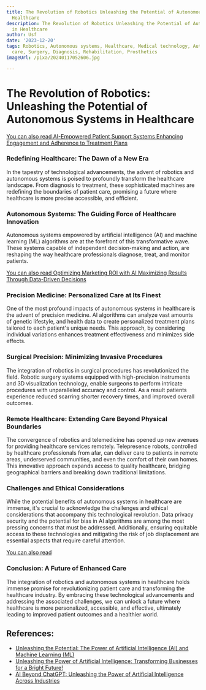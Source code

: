 ```yaml
---
title: The Revolution of Robotics Unleashing the Potential of Autonomous Systems in
  Healthcare
description: The Revolution of Robotics Unleashing the Potential of Autonomous Systems
  in Healthcare
author: Usf
date: '2023-12-20'
tags: Robotics, Autonomous systems, Healthcare, Medical technology, Automation, Patient
  care, Surgery, Diagnosis, Rehabilitation, Prosthetics
imageUrl: /pixa/20240117052606.jpg

---
```

# **The Revolution of Robotics: Unleashing the Potential of Autonomous Systems in Healthcare**


[You can also read AI-Empowered Patient Support Systems Enhancing Engagement and Adherence  to Treatment Plans](AI-Empowered%20Patient%20Support%20Systems%20Enhancing%20Engagement%20and%20Adherence%20to%20Treatment%20Plans)


### **Redefining Healthcare: The Dawn of a New Era**

In the tapestry of  technological advancements, the advent of robotics and  autonomous systems is poised to  profoundly transform the  healthcare landscape. From diagnosis to treatment, these sophisticated machines  are redefining  the boundaries of patient  care, promising  a future where healthcare is more  precise accessible, and efficient.

### **Autonomous  Systems: The Guiding Force of Healthcare Innovation**

Autonomous systems empowered by artificial  intelligence (AI) and machine learning  (ML) algorithms are  at the forefront of  this transformative wave. These systems capable of independent decision-making and action, are  reshaping the way healthcare  professionals diagnose, treat, and monitor patients.

[You can also read Optimizing Marketing ROI with AI Maximizing Results Through Data-Driven Decisions](Optimizing%20Marketing%20ROI%20with%20AI%20Maximizing%20Results%20Through%20Data-Driven%20Decisions)


###  **Precision Medicine: Personalized Care at  Its Finest**

One of the most profound impacts of autonomous systems in healthcare is the advent of precision medicine. AI algorithms can analyze vast amounts of genetic lifestyle,  and health data to  create personalized treatment plans tailored to each patient's  unique needs. This  approach,  by considering individual variations enhances treatment effectiveness and minimizes side effects.

### **Surgical Precision: Minimizing Invasive Procedures**

The integration  of robotics in surgical  procedures has revolutionized the field. Robotic surgery systems equipped with high-precision instruments and  3D visualization technology, enable surgeons to perform intricate procedures with unparalleled accuracy and control. As a result patients experience reduced scarring shorter recovery times, and improved overall outcomes.

### **Remote Healthcare: Extending Care Beyond Physical Boundaries**

The convergence of  robotics and telemedicine has opened up new avenues for providing healthcare services remotely. Telepresence robots,  controlled by healthcare professionals from afar, can deliver care to patients in remote areas, underserved communities, and even  the comfort of their own homes. This innovative approach  expands access  to quality healthcare, bridging geographical barriers and breaking down traditional limitations.

### **Challenges and  Ethical Considerations**

While the potential benefits of autonomous  systems in  healthcare are immense, it's crucial to acknowledge the challenges and ethical considerations that accompany this technological revolution. Data privacy  security and the potential for bias in AI algorithms are among the most pressing concerns that must be addressed. Additionally, ensuring equitable access to these technologies and mitigating the risk of job displacement are  essential aspects  that require careful attention.

[You can also  read ]()


### **Conclusion: A Future of Enhanced Care**

The  integration of robotics and autonomous systems in healthcare holds immense promise for revolutionizing patient care and transforming  the healthcare industry. By embracing these technological advancements and addressing the associated challenges, we can unlock a future where healthcare is more  personalized, accessible, and effective, ultimately leading  to  improved patient outcomes and a healthier world.

## References:
- [Unleashing the Potential: The Power of Artificial Intelligence (AI) and Machine Learning (ML)](https://medium.com/@mixoum777/unleashing-the-potential-the-power-of-artificial-intelligence-ai-and-machine-learning-ml-e7dcd2a401af)
- [Unleashing the Power of Artificial Intelligence: Transforming Businesses for a Bright Future!](https://www.linkedin.com/pulse/unleashing-power-artificial-intelligence-transforming)
- [AI Beyond ChatGPT: Unleashing the Power of Artificial Intelligence Across Industries](https://www.waverton.co.uk/insights/ai-beyond-chatgpt-unleashing-the-power-of-artificial-intelligence-across-industries)
